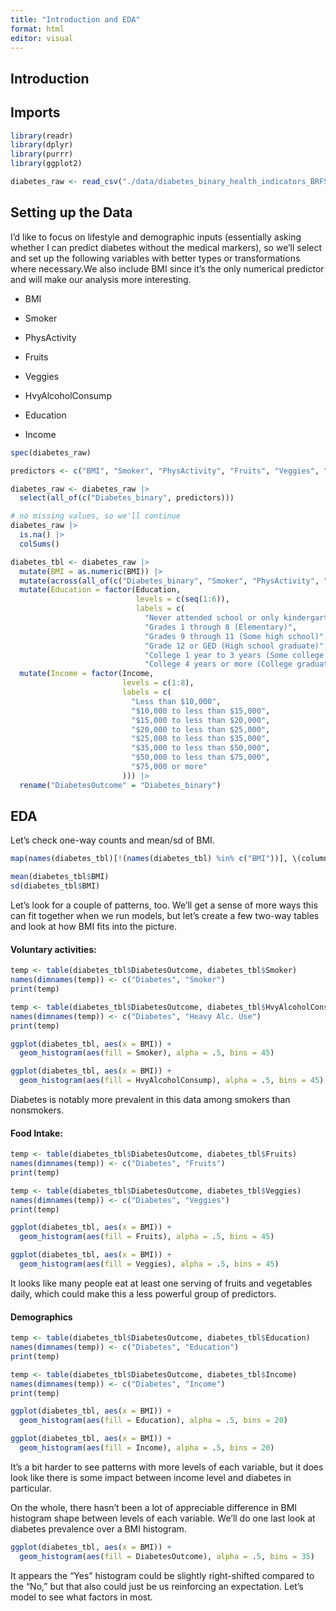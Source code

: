 ```yaml
---
title: "Introduction and EDA"
format: html
editor: visual
---
```


## Introduction

## Imports

```r
library(readr)
library(dplyr)
library(purrr)
library(ggplot2)
```

```r
diabetes_raw <- read_csv("./data/diabetes_binary_health_indicators_BRFSS2015.csv")
```

## Setting up the Data

I'd like to focus on lifestyle and demographic inputs (essentially asking whether I can predict diabetes without the medical markers), so we'll select and set up the following variables with better types or transformations where necessary.We also include BMI since it's the only numerical predictor and will make our analysis more interesting.

-   BMI

-   Smoker

-   PhysActivity

-   Fruits

-   Veggies

-   HvyAlcoholConsump

-   Education

-   Income

```r
spec(diabetes_raw)

predictors <- c("BMI", "Smoker", "PhysActivity", "Fruits", "Veggies", "HvyAlcoholConsump", "Education", "Income")

diabetes_raw <- diabetes_raw |> 
  select(all_of(c("Diabetes_binary", predictors)))

# no missing values, so we'll continue
diabetes_raw |>
  is.na() |>
  colSums()

diabetes_tbl <- diabetes_raw |> 
  mutate(BMI = as.numeric(BMI)) |> 
  mutate(across(all_of(c("Diabetes_binary", "Smoker", "PhysActivity", "Fruits", "Veggies", "HvyAlcoholConsump")), ~factor(.x, levels = c(0, 1), labels = c("No", "Yes")))) |> 
  mutate(Education = factor(Education, 
                            levels = c(seq(1:6)), 
                            labels = c(
                              "Never attended school or only kindergarten", 
                              "Grades 1 through 8 (Elementary)",
                              "Grades 9 through 11 (Some high school)",
                              "Grade 12 or GED (High school graduate)",
                              "College 1 year to 3 years (Some college or technical school)",
                              "College 4 years or more (College graduate)"))) |> 
  mutate(Income = factor(Income,
                         levels = c(1:8),
                         labels = c(
                           "Less than $10,000",
                           "$10,000 to less than $15,000",
                           "$15,000 to less than $20,000",
                           "$20,000 to less than $25,000",
                           "$25,000 to less than $35,000",
                           "$35,000 to less than $50,000",
                           "$50,000 to less than $75,000",
                           "$75,000 or more"
                         ))) |> 
  rename("DiabetesOutcome" = "Diabetes_binary")
```

## EDA

Let's check one-way counts and mean/sd of BMI.

```r
map(names(diabetes_tbl)[!(names(diabetes_tbl) %in% c("BMI"))], \(column_name) table(diabetes_tbl[column_name]))

mean(diabetes_tbl$BMI)
sd(diabetes_tbl$BMI)
```

Let's look for a couple of patterns, too. We'll get a sense of more ways this can fit together when we run models, but let's create a few two-way tables and look at how BMI fits into the picture.

#### Voluntary activities:

```r
temp <- table(diabetes_tbl$DiabetesOutcome, diabetes_tbl$Smoker)
names(dimnames(temp)) <- c("Diabetes", "Smoker")
print(temp)

temp <- table(diabetes_tbl$DiabetesOutcome, diabetes_tbl$HvyAlcoholConsump)
names(dimnames(temp)) <- c("Diabetes", "Heavy Alc. Use")
print(temp)

ggplot(diabetes_tbl, aes(x = BMI)) +
  geom_histogram(aes(fill = Smoker), alpha = .5, bins = 45)

ggplot(diabetes_tbl, aes(x = BMI)) +
  geom_histogram(aes(fill = HvyAlcoholConsump), alpha = .5, bins = 45)
```

Diabetes is notably more prevalent in this data among smokers than nonsmokers.

#### Food Intake:

```r
temp <- table(diabetes_tbl$DiabetesOutcome, diabetes_tbl$Fruits)
names(dimnames(temp)) <- c("Diabetes", "Fruits")
print(temp)

temp <- table(diabetes_tbl$DiabetesOutcome, diabetes_tbl$Veggies)
names(dimnames(temp)) <- c("Diabetes", "Veggies")
print(temp)

ggplot(diabetes_tbl, aes(x = BMI)) +
  geom_histogram(aes(fill = Fruits), alpha = .5, bins = 45)

ggplot(diabetes_tbl, aes(x = BMI)) +
  geom_histogram(aes(fill = Veggies), alpha = .5, bins = 45)
```

It looks like many people eat at least one serving of fruits and vegetables daily, which could make this a less powerful group of predictors.

#### Demographics

```r
temp <- table(diabetes_tbl$DiabetesOutcome, diabetes_tbl$Education)
names(dimnames(temp)) <- c("Diabetes", "Education")
print(temp)

temp <- table(diabetes_tbl$DiabetesOutcome, diabetes_tbl$Income)
names(dimnames(temp)) <- c("Diabetes", "Income")
print(temp)

ggplot(diabetes_tbl, aes(x = BMI)) +
  geom_histogram(aes(fill = Education), alpha = .5, bins = 20)

ggplot(diabetes_tbl, aes(x = BMI)) +
  geom_histogram(aes(fill = Income), alpha = .5, bins = 20)
```

It's a bit harder to see patterns with more levels of each variable, but it does look like there is some impact between income level and diabetes in particular.

On the whole, there hasn't been a lot of appreciable difference in BMI histogram shape between levels of each variable. We'll do one last look at diabetes prevalence over a BMI histogram.

```r
ggplot(diabetes_tbl, aes(x = BMI)) +
  geom_histogram(aes(fill = DiabetesOutcome), alpha = .5, bins = 35)
```

It appears the "Yes" histogram could be slightly right-shifted compared to the "No," but that also could just be us reinforcing an expectation. Let's model to see what factors in most.